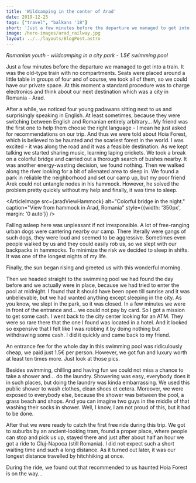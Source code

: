 ```yaml
---
title: 'Wildcamping in the center of Arad'
date: 2019-12-25
tags: ["travel", "balkans '18"]
short: 'Just a few minutes before the departure we managed to get into a train. It was the old-type train with no compartments. Seats were placed around a little table in groups of four and of course, we took all of them, so we could have our private'
image: /hero-images/arad_railway.jpg
layout: ../../layouts/BlogPost.astro
---
```




*Romanian youth* - *wildcamping in a city park* - *1.5€ swimming pool* 

Just a few minutes before the departure we managed to get into a train. It was the old-type train with no compartments. Seats were placed around a little table in groups of four and of course, we took all of them, so we could have our private space. At this moment a standard procedure was to charge electronics and think about our next destination which was a city in Romania - Arad. 

After a while, we noticed four young padawans sitting next to us and surprisingly speaking in English. At least sometimes, because they were switching between English and Romanian entirely arbitrary... My friend was the first one to help them choose the right language - I mean he just asked for recommendations on our trip. And thus we were told about Hoia Forest, which is believed to be haunted and the scariest forest in the world. I was excited - it was along the road and it was a feasible destination. As we kept talking we started sharing music, learning laping crickets. We took a break on a colorful bridge and carried out a thorough search of bushes nearby. It was another energy-wasting decision, we found nothing. Then we walked along the river looking for a bit of alienated area to sleep in. We found a park in reliable the neighborhood and set our camp up, but my poor friend Arek could not untangle nodes in his hammock. However, he solved the problem pretty quickly without my help and finally, it was time to sleep. 

<ArticleImage src={aradViewHammock} alt="Colorful bridge in the night." caption="View from hammock in Arad, Romania" style={{width: '350px', margin: '0 auto'}} />

Falling asleep here was unpleasant if not irresponsible. A lot of free-ranging urban dogs were cantering nearby our camp. There literally were gangs of such dogs, they were loud and seemed to be aggressive. Sometimes even people walked by us and they could easily rob us, so we slept with our backpacks in hammocks. To minimize the risk we decided to sleep in shifts. It was one of the longest nights of my life. 

Finally, the sun began rising and greeted us with this wonderful morning.

<ArticleImage src={aradParkHammock} alt="Hammock in the park." caption="Arad, Romania" />

Then we headed straight to the swimming pool we had found the day before and we actually were in place, because we had tried to enter the pool at midnight. I found that it should have been open till sunrise and it was unbelievable, but we had wanted anything except sleeping in the city. As you know, we slept in the park, so it was closed. In a few minutes we were in front of the entrance and... we could not pay by card. So I got a mission to get some cash. I went back to the city center looking for an ATM. They were so rare there that the one I found was located in a hotel. And it looked so expensive that I felt like I was robbing it by doing nothing but withdrawing some cash. I did it quickly and came back to my friend. 

An entrance fee for the whole day in this swimming pool was ridiculously cheap, we paid just 1.5€ per person. However, we got fun and luxury worth at least ten times more. Just look at those pics. 

<ArticleImage src={aradPool1} alt="Waterslides in Arad, Romania." />
<ArticleImage src={aradPool2} alt="Swimming pool in Arad, Romania." caption="Swimming pool in Arad, Romania" />

Besides swimming, chilling and having fun we could not miss a chance to take a shower and... do the laundry. Showering was easy, everybody does it in such places, but doing the laundry was kinda embarrassing. We used this public shower to wash clothes, clean shoes et cetera. Moreover, we were exposed to everybody else, because the shower was between the pool, a grass beach and shops. And you can imagine two guys in the middle of that washing their socks in shower. Well, I know, I am not proud of this, but it had to be done. 

After that we were ready to catch the first free ride during this trip. We got to suburbs by an ancient-looking tram, found a proper place, where people can stop and pick us up, stayed there and just after about half an hour we got a ride to Cluj-Napoca (still Romania). I did not expect such a short waiting time and such a long distance. As it turned out later, it was our longest distance travelled by hitchhiking at once. 

<ArticleImage src={aradTram} alt="Tram in Arad." caption="Old tram, Arad, Romania" />
<ArticleImage src={aradToCluj} alt="Mountain landscape seen from passenger seat in a truck." caption="On the way to Cluj, Romania" />

During the ride, we found out that recommended to us haunted Hoia Forest is on the way... 
